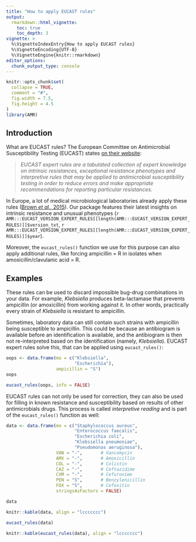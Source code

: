 ```yaml
---
title: "How to apply EUCAST rules"
output:
  rmarkdown::html_vignette:
    toc: true
    toc_depth: 3
vignette: >
  %\VignetteIndexEntry{How to apply EUCAST rules}
  %\VignetteEncoding{UTF-8}
  %\VignetteEngine{knitr::rmarkdown}
editor_options:
  chunk_output_type: console
---
```


```r
knitr::opts_chunk$set(
  collapse = TRUE,
  comment = "#",
  fig.width = 7.5,
  fig.height = 4.5
)
library(AMR)
```

## Introduction

What are EUCAST rules? The European Committee on Antimicrobial Susceptibility Testing (EUCAST) states [on their website](https://www.eucast.org/expert_rules_and_intrinsic_resistance/):

> *EUCAST expert rules are a tabulated collection of expert knowledge on intrinsic resistances, exceptional resistance phenotypes and interpretive rules that may be applied to antimicrobial susceptibility testing in order to reduce errors and make appropriate recommendations for reporting particular resistances.*

In Europe, a lot of medical microbiological laboratories already apply these rules ([Brown *et al.*, 2015](https://www.eurosurveillance.org/content/10.2807/1560-7917.ES2015.20.2.21008)). Our package features their latest insights on intrinsic resistance and unusual phenotypes (`r AMR:::EUCAST_VERSION_EXPERT_RULES[[length(AMR:::EUCAST_VERSION_EXPERT_RULES)]]$version_txt`, `r AMR:::EUCAST_VERSION_EXPERT_RULES[[length(AMR:::EUCAST_VERSION_EXPERT_RULES)]]$year`).

Moreover, the `eucast_rules()` function we use for this purpose can also apply additional rules, like forcing <help title="ATC: J01CA01">ampicillin</help> = R in isolates when <help title="ATC: J01CR02">amoxicillin/clavulanic acid</help> = R.

## Examples

These rules can be used to discard impossible bug-drug combinations in your data. For example, *Klebsiella* produces beta-lactamase that prevents ampicillin (or amoxicillin) from working against it. In other words, practically every strain of *Klebsiella* is resistant to ampicillin.

Sometimes, laboratory data can still contain such strains with ampicillin being susceptible to ampicillin. This could be because an antibiogram is available before an identification is available, and the antibiogram is then not re-interpreted based on the identification (namely, *Klebsiella*). EUCAST expert rules solve this, that can be applied using `eucast_rules()`:

```r
oops <- data.frame(mo = c("Klebsiella", 
                          "Escherichia"),
                   ampicillin = "S")
oops

eucast_rules(oops, info = FALSE)
```

EUCAST rules can not only be used for correction, they can also be used for filling in known resistance and susceptibility based on results of other antimicrobials drugs. This process is called *interpretive reading* and is part of the `eucast_rules()` function as well:

```r
data <- data.frame(mo = c("Staphylococcus aureus",
                          "Enterococcus faecalis",
                          "Escherichia coli",
                          "Klebsiella pneumoniae",
                          "Pseudomonas aeruginosa"),
                   VAN = "-",       # Vancomycin
                   AMX = "-",       # Amoxicillin
                   COL = "-",       # Colistin
                   CAZ = "-",       # Ceftazidime
                   CXM = "-",       # Cefuroxime
                   PEN = "S",       # Benzylenicillin
                   FOX = "S",       # Cefoxitin
                   stringsAsFactors = FALSE)
```
```r
data
```
```r
knitr::kable(data, align = "lccccccc")
```
```r
eucast_rules(data)
```
```r
knitr::kable(eucast_rules(data), align = "lccccccc")
```
